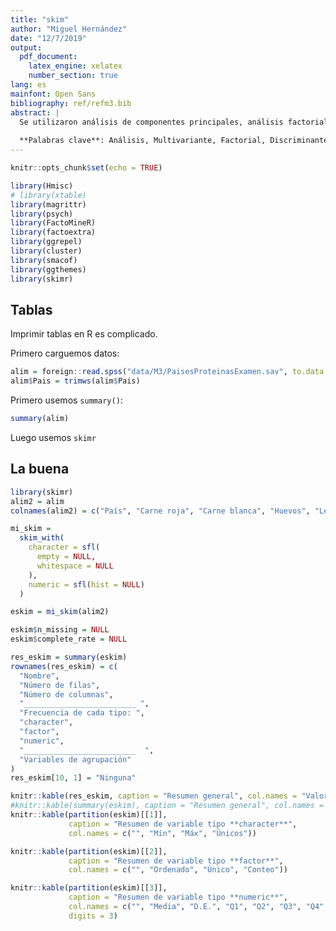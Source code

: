 ```yaml
---
title: "skim"
author: "Miguel Hernández"
date: "12/7/2019"
output: 
  pdf_document:
    latex_engine: xelatex
    number_section: true
lang: es
mainfont: Open Sans
bibliography: ref/refm3.bib
abstract: | 
  Se utilizaron análisis de componentes principales, análisis factorial, escalamiento multidimensional y coordenadas principales
  
  **Palabras clave**: Análisis, Multivariante, Factorial, Discriminante, Escalamiento Multidimensional, Coordenadas principales
---
```


```r
knitr::opts_chunk$set(echo = TRUE)

library(Hmisc)
# library(xtable)
library(magrittr)
library(psych)
library(FactoMineR)
library(factoextra)
library(ggrepel)
library(cluster)
library(smacof)
library(ggthemes)
library(skimr)
```

##  Tablas

Imprimir tablas en R es complicado.

Primero carguemos datos:

```r
alim = foreign::read.spss("data/M3/PaisesProteinasExamen.sav", to.data.frame = T)
alim$Pais = trimws(alim$Pais)
```


Primero usemos `summary()`:

```r
summary(alim)
```

Luego usemos `skimr`

## La buena

```r
library(skimr)
alim2 = alim
colnames(alim2) = c("País", "Carne roja", "Carne blanca", "Huevos", "Leche", "Pescado", "Cereales", "Féculas", "Frutos secos", "Frutos y vegetales", "Comunista", "Localización")

mi_skim =
  skim_with(
    character = sfl(
      empty = NULL,
      whitespace = NULL
    ),
    numeric = sfl(hist = NULL)
  )

eskim = mi_skim(alim2)

eskim$n_missing = NULL
eskim$complete_rate = NULL

res_eskim = summary(eskim)
rownames(res_eskim) = c(
  "Nombre",
  "Número de filas",
  "Número de columnas",
  "_________________________ ",
  "Frecuencia de cada tipo: ",
  "character",
  "factor", 
  "numeric",
  "_________________________  ",
  "Variables de agrupación"
)
res_eskim[10, 1] = "Ninguna"

knitr::kable(res_eskim, caption = "Resumen general", col.names = "Valores")
#knitr::kable(summary(eskim), caption = "Resumen general", col.names = "Valores")
knitr::kable(partition(eskim)[[1]],
             caption = "Resumen de variable tipo **character**",
             col.names = c("", "Mín", "Máx", "Únicos"))

knitr::kable(partition(eskim)[[2]],
             caption = "Resumen de variable tipo **factor**",
             col.names = c("", "Ordenado", "Único", "Conteo"))

knitr::kable(partition(eskim)[[3]],
             caption = "Resumen de variable tipo **numeric**",
             col.names = c("", "Media", "D.E.", "Q1", "Q2", "Q3", "Q4", "Q5"),
             digits = 3)
```

